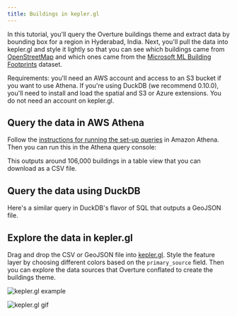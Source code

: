 ```yaml
---
title: Buildings in kepler.gl
---
```



In this tutorial, you'll query the Overture buildings theme and extract data by bounding box for a region in Hyderabad, India. Next, you'll pull the data into kepler.gl and style it lightly so that you can see which buildings came from [OpenStreetMap](https://wiki.openstreetmap.org/wiki/Key:building) and which ones came from the [Microsoft ML Building Footprints](https://github.com/microsoft/GlobalMLBuildingFootprints) dataset.

Requirements: you'll need an AWS account and access to an S3 bucket if you want to use Athena. If you're using DuckDB (we recommend 0.10.0), you'll need to install and load the spatial and S3 or Azure extensions. You do not need an account on kepler.gl. 


## Query the data in AWS Athena

 Follow the [instructions for running the set-up queries](./../../accessing-data/cloud-services) in Amazon Athena. Then you can run this in the Athena query console:

<QueryBuilder query={HyderabadBuildingsAthena}></QueryBuilder>

This outputs around 106,000 buildings in a table view that you can download as a CSV file. 

## Query the data using DuckDB
Here's a similar query in DuckDB's flavor of SQL that outputs a GeoJSON file. 

<QueryBuilder query={HyderabadBuildingsDuckDB}></QueryBuilder>

## Explore the data in kepler.gl
Drag and drop the CSV or GeoJSON file into [kepler.gl](https://kepler.gl/demo). Style the feature layer by choosing different colors based on the `primary_source` field. Then you can explore the data sources that Overture conflated to create the buildings theme.

![kepler.gl example](/img/kepler-overture-hyderabad.png)

![kepler.gl gif](/img/kepler_overture_buildings_hyderabad.gif)
